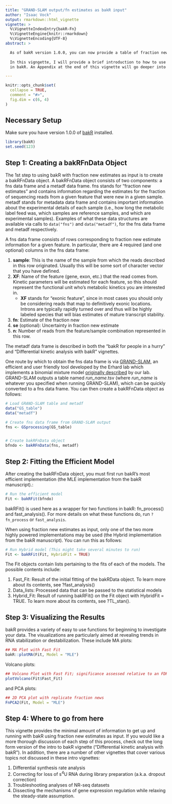 ```yaml
---
title: "GRAND-SLAM output/fn estimates as bakR input"
author: "Isaac Vock"
output: rmarkdown::html_vignette
vignette: >
  %\VignetteIndexEntry{bakR-Fn}
  %\VignetteEngine{knitr::rmarkdown}
  %\VignetteEncoding{UTF-8}
abstract: >

  As of bakR version 1.0.0, you can now provide a table of fraction new estimates as input. Tools like GRAND-SLAM provide such tables, though you can also use your own pipeline for estimating the fraction of reads that are new in your NR-seq experiments.
  
  In this vigngette, I will provide a brief introduction to how to use this type of alternative input
  in bakR. An Appendix at the end of this vignette will go deeper into some specifics regarding input data structure and analysis strategies.

---
```



```r
knitr::opts_chunk$set(
  collapse = TRUE,
  comment = "#>",
  fig.dim = c(6, 4)
)
```

## Necessary Setup

Make sure you have version 1.0.0 of [bakR](https://simonlabcode.github.io/bakR/index.html) installed. 

```r
library(bakR)
set.seed(123)
```

## Step 1: Creating a bakRFnData Object

The 1st step to using bakR with fraction new estimates as input is to create a bakRFnData object. A bakRFnData object consists of two components: a fns data frame and a metadf data frame.
fns stands for "fraction new estimates" and contains information regarding the estimates for the fraction of sequencing reads from a given feature that were new in a given sample. metadf stands
for metadata data frame and contains important information about the
experimental details of each sample (i.e., how long the metabolic label
feed was, which samples are reference samples, and which are experimental
samples). Examples of what these data structures are available via calls to 
`data("fns")` and `data("metadf")`, for the fns data frame and metadf respectively.

A fns data frame consists of rows corresponding to fraction new estimate information for a given feature. In particular, there are 4 required (and one optional) columns in the fns data frame:

1. **sample**: This is the name of the sample from which the reads described in this
row originated. Usually this will be some sort of character vector that you have
defined.
1. **XF**: Name of the feature (gene, exon, etc.) that the read comes from. Kinetic parameters will be estimated for each feature, so this should represent the functional unit who's metabolic kinetics you are interested in. 
    * **XF** stands for "exonic feature", since in most cases you        should only be considering reads that map to definitively       exonic locations. Introns are typically rapidly turned          over and thus will be highly labeled species that will          bias estimates of mature transcript stability.
1. **fn**: Estimate of the fraction new
1. **se** (optional): Uncertainty in fraction new estimate
1. **n**: Number of reads from the feature/sample combination represented in this row.
    

The metadf data frame is described in both the "bakR for people in a hurry" and
"Differential kinetic analysis with bakR" vignettes.

One route by which to obtain the fns data frame is via [GRAND-SLAM](https://academic.oup.com/bioinformatics/article/34/13/i218/5045735), an efficient and user friendly tool developed by the Erhard lab which implements a binomial mixture model [originally described](https://www.nature.com/articles/nmeth.4582#Sec9) by our lab.
GRAND-SLAM outputs a table named *run_name*.tsv (where *run_name* is whatever you specified when running GRAND-SLAM), which can be quickly converted to a fns data frame. You can then create a bakRFnData object as follows:

```r
# Load GRAND-SLAM table and metadf
data("GS_table")
data("metadf")

# Create fns data frame from GRAND-SLAM output
fns <- GSprocessing(GS_table)


# Create bakRFnData object
bfndo <- bakRFnData(fns, metadf)

```

## Step 2: Fitting the Efficient Model

After creating the bakRFnData object, you must first run bakR's most efficient implementation (the MLE implementation from the bakR manuscript).:

```r
# Run the efficient model
Fit <- bakRFit(bfndo)

```

bakRFit() is used here as a wrapper for two functions in bakR: fn_process() and fast_analysis(). For 
more details on what these functions do, run `?fn_process` or `fast_analysis`. 

When using fraction new estimates as input, only one of the two more highly powered implementations may be used (the Hybrid implementation from the bakR manuscript). You can run this as follows:

```r
# Run Hybrid model (This might take several minutes to run)
Fit <- bakRFit(Fit, HybridFit = TRUE)
```

The Fit objects contain lists pertaining to the fits of each of the models. The possible contents include:

1. Fast_Fit: Result of the initial fitting of the bakRData object. To learn more about its contents, see ?fast_analysis()
1. Data_lists: Processed data that can be passed to the statistical models
1. Hybrid_Fit: Result of running bakRFit() on the Fit object with HybridFit = TRUE. To learn more about its contents, see ?TL_stan().

## Step 3: Visualizing the Results

bakR provides a variety of easy to use functions for beginning to investigate your data. The visualizations are particularly aimed at revealing trends in RNA stabilization or destabilization.
These include MA plots:

```r
## MA Plot with Fast Fit
bakR::plotMA(Fit, Model = "MLE")

```

Volcano plots: 

```r
## Volcano Plot with Fast Fit; significance assessed relative to an FDR control of 0.05
plotVolcano(Fit$Fast_Fit)

```

and PCA plots:

```r
## 2D PCA plot with replicate fraction news
FnPCA2(Fit, Model = "MLE")

```

## Step 4: Where to go from here

This vignette provides the minimal amount of information to get up and running with bakR using fraction new estimates as input. If you would like a more thorough discussion of each step of this process, check out the long form version of the intro to bakR vignette ("Differential kinetic analysis with bakR"). In addition, there are a number of other vignettes that cover various topics not discussed in these intro vignettes:

1. Differential synthesis rate analysis
1. Correcting for loss of s^4^U RNA during library preparation (a.k.a. dropout correction)
1. Troubleshooting analyses of NR-seq datasets
1. Dissecting the mechanisms of gene expression regulation while relaxing the steady-state assumption.
